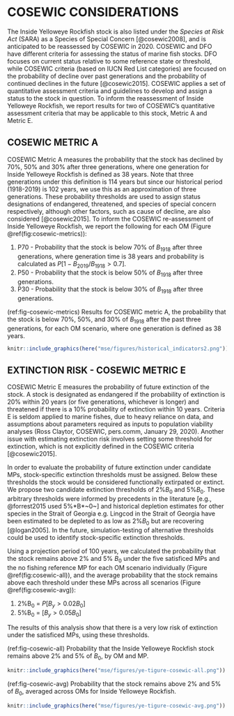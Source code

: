 # COSEWIC CONSIDERATIONS {#app:cosewic}

The Inside Yelloweye Rockfish stock is also listed under the *Species at Risk Act* (SARA) as a Species of Special Concern [@cosewic2008], and is anticipated to be reassessed by COSEWIC in 2020.
COSEWIC and DFO have different criteria for assessing the status of marine fish stocks.
DFO focuses on current status relative to some reference state or threshold, while COSEWIC criteria (based on IUCN Red List categories) are focused on the probability of decline over past generations and the probability of continued declines in the future [@cosewic2015].
COSEWIC applies a set of quantitative assessment criteria and guidelines to develop and assign a status to the stock in question.
To inform the reassessment of Inside Yelloweye Rockfish, we report results for two of COSEWIC's quantitative assessment criteria that may be applicable to this stock, Metric A and Metric E.

## COSEWIC METRIC A

COSEWIC Metric A measures the probability that the stock has declined by 70%, 50% and 30% after three generations, where one generation for Inside Yelloweye Rockfish is defined as 38 years.
Note that three generations under this definition is 114 years but since our historical period (1918-2019) is 102 years, we use this as an approximation of three generations.
These probability thresholds are used to assign status designations of endangered, threatened, and species of special concern respectively, although other factors, such as cause of decline, are also considered [@cosewic2015].
To inform the COSEWIC re-assessment of Inside Yelloweye Rockfish, we report the following for each OM (Figure \@ref(fig:cosewic-metrics)):

1. P70 - Probability that the stock is below 70% of *B*~1918~ after three generations, where generation time is 38 years and probability is calculated as $P[1 - B_{2019}/B_{1918} > 0.7]$.
2. P50 - Probability that the stock is below 50% of *B*~1918~ after three generations.
3. P30 - Probability that the stock is below 30% of *B*~1918~ after three generations.

(ref:fig-cosewic-metrics)
Results for COSEWIC metric A, the probability that the stock is below 70%, 50%, and 30% of *B*~1918~ after the past three generations, for each OM scenario, where one generation is defined as 38 years. 

```r
knitr::include_graphics(here("mse/figures/historical_indicators2.png"))
```

## EXTINCTION RISK - COSEWIC METRIC E

COSEWIC Metric E measures the probability of future extinction of the stock. A stock is designated as endangered if the probability of extinction is 20% within 20 years (or five generations, whichever is longer) and threatened if there is a 10% probability of extinction within 10 years. Criteria E is seldom applied to marine fishes, due to heavy reliance on data, and assumptions about parameters required as inputs to population viability analyses (Ross Claytor, COSEWIC, pers.comm, January 29, 2020). Another issue with estimating extinction risk involves setting some threshold for extinction, which is not explicitly defined in the COSEWIC criteria [@cosewic2015].  

In order to evaluate the probability of future extinction under candidate MPs, stock-specific extinction thresholds must be assigned.
Below these thresholds the stock would be considered functionally extirpated or extinct.
We propose two candidate extinction thresholds of 2%*B*~0~ and 5%*B*~0~.
These arbitrary thresholds were informed by precedents in the literature [e.g., @forrest2015 used 5%*B*~0~] and historical depletion estimates for other species in the Strait of Georgia e.g. Lingcod in the Strait of Georgia have been estimated to be depleted to as low as 2%*B*~0~ but are recovering [@logan2005]. 
In the future, simulation-testing of alternative thresholds could be used to identify stock-specific extinction thresholds.

Using a projection period of 100 years, we calculated the probability that the stock remains above 2% and 5% *B*~0~ under the five satisficed MPs and the no fishing reference MP for each OM scenario individually (Figure \@ref(fig:cosewic-all)), and the average probability that the stock remains above each threshold under these MPs across all scenarios (Figure \@ref(fig:cosewic-avg)):

1. 2%B~0~ = $P[B_y > 0.02 B_0]$
2. 5%B~0~ = $[B_y > 0.05 B_0]$

The results of this analysis show that there is a very low risk of extinction under the satisficed MPs, using these thresholds.

(ref:fig-cosewic-all)
Probability that the Inside Yelloweye Rockfish stock remains above 2% and 5% of *B*~0~, by OM and MP. 

```r
knitr::include_graphics(here("mse/figures/ye-tigure-cosewic-all.png"))
```

\clearpage

(ref:fig-cosewic-avg)
Probability that the stock remains above 2% and 5% of *B*~0~, averaged across OMs for Inside Yelloweye Rockfish. 

```r
knitr::include_graphics(here("mse/figures/ye-tigure-cosewic-avg.png"))
```


















\clearpage
